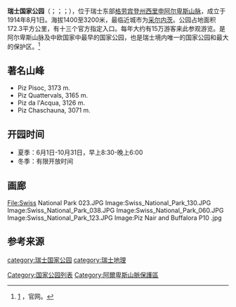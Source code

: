 {{noteTA|G1=瑞士地名}}
{{Infobox protected area
| name = 瑞士国家公园
| alt_name = {{lang|de|Schweizerischer Nationalpark}}<br>{{lang|fr|Parc National Suisse}}<br>{{lang|it|Parco Nazionale Svizzero}}<br>{{lang|rm|Parc Naziunal Svizzer}}
| iucn_category = Ia
| photo = Swiss_National_Park_002.JPG
| photo_width = 288
| photo_caption = 
| nearest_city = [[采尔内茨|采尔内茨]]
| coords = {{coord|46|40|N|10|12|E|region:CH-GR_scale:250000|display=inline,title}}
| lat_d = 
| lat_m = 
| lat_s = 
| lat_NS = 
| long_d = 
| long_m = 
| long_s = 
| long_EW = 
| area = 172.3 km²
| established = 1914年8月1日
|map=Graubünden Swiss nationalpark map location.png}}
'''瑞士国家公园'''（{{lang-de|Schweizerischer Nationalpark}}；{{lang-fr|Parc National Suisse}}；{{lang-it|Parco Nazionale Svizzero}}；{{lang-rm|Parc Naziunal Svizzer}}），位于瑞士东部[[格劳宾登州|格劳宾登州]][[西里申阿尔卑斯山脉|西里申阿尔卑斯山脉]]，成立于1914年8月1日。海拔1400至3200米，最临近城市为[[采尔内茨|采尔内茨]]。公园占地面积172.3平方公里，有十三个官方指定入口。每年大约有15万游客来此参观游览。是阿尔卑斯山脉及中欧国家中最早的国家公园，也是瑞士境内唯一的国家公园和最大的保护区。<ref>[http://www.nationalpark.ch/en/] {{Wayback|url=http://www.nationalpark.ch/en/ |date=20210319205802 }}，官网。</ref>

==著名山峰==
*Piz Pisoc, 3173 m.
*Piz Quattervals, 3165 m.
*Piz da l'Acqua, 3126 m.
*Piz Chaschauna, 3071 m.

==开园时间==
*夏季：6月1日-10月31日，早上8:30-晚上6:00
*冬季：有限开放时间

==画廊==
<gallery>
File:Swiss National Park 023.JPG
Image:Swiss_National_Park_130.JPG
Image:Swiss_National_Park_038.JPG
Image:Swiss_National_Park_060.JPG
Image:Swiss_National_Park_123.JPG
Image:Piz Nair and Buffalora P10 .jpg
</gallery>

==参考来源==
{{Reflist}}

[[category:瑞士国家公园|category:瑞士国家公园]]
[[category:瑞士地理|category:瑞士地理]]
[[Category:国家公园列表|Category:国家公园列表]]
[[Category:阿爾卑斯山脈保護區|Category:阿爾卑斯山脈保護區]]
{{国家公园列表}}